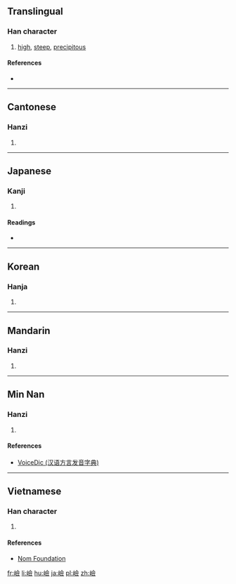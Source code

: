 {{also|崄}}
==Translingual==

===Han character===
{{Han char|rn=46|rad=山|as=13|sn=16|four=2878<sub>6</sub>|canj=山人一人 (UOMO)|ids=⿰[[山]][[僉]]}}

# [[high]], [[steep]], [[precipitous]]

====References====
* {{Han ref|kx=0320.310|dkj=08520|dj=0620.360|hdz=10801.070|uh=5DAE|ud=23982|bh=E964|bd=59748}}

----

==Cantonese==

===Hanzi===
{{yue-hanzi|jyut=[[him2]]|y=him2|sim=崄}}

# {{defn|lang=yue|sort=山13}}

----

==Japanese==

===Kanji===
{{ja-kanji|grade=|rs=山13}}

# {{defn|lang=ja|sort=山13}}

====Readings====
* {{ja-readings|goon=[[げん]] (gen)|kanon=[[げん]] (gen)|kanyoon=[[けん]] (ken)|kun=[[けわしい]] (kewashii)}}

----

==Korean==

===Hanja===
{{ko-hanja|hangeul=험|rv=heom|mr=hŏm}}

# {{defn|lang=ko|sort=山13}}

----

==Mandarin==

===Hanzi===
{{cmn-hanzi|sim=崄|pin=[[xiǎn]] ([[xian3]]), [[gé]] ([[ge2]])|wg=hsien<sup>3</sup>, ko<sup>2</sup>}}

# {{defn|lang=cmn|sort=山13}}

----

==Min Nan==

===Hanzi===
{{nan-hanzi|tlpa=[[hiám]] (hiam<sup>2</sup>)|gd=hiam<sup>3</sup>}}

# {{defn|lang=nan|sort=山13}}

====References====
*[http://cn.voicedic.com VoiceDic (汉语方言发音字典)]

----

==Vietnamese==

===Han character===
{{vi-hantu|kẽm|rs=山13}}

# {{defn|lang=vi|sort=山13}}

====References====
*[http://nomfoundation.org/common/nom_details.php?codepoint=5dae Nom Foundation]

[[fr:嶮]]
[[li:嶮]]
[[hu:嶮]]
[[ja:嶮]]
[[pl:嶮]]
[[zh:嶮]]